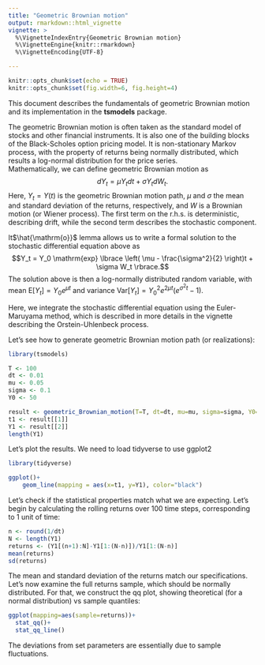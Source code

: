 ```yaml
---
title: "Geometric Brownian motion"
output: rmarkdown::html_vignette
vignette: >
  %\VignetteIndexEntry{Geometric Brownian motion}
  %\VignetteEngine{knitr::rmarkdown}
  %\VignetteEncoding{UTF-8}

---
```


```r
knitr::opts_chunk$set(echo = TRUE)
knitr::opts_chunk$set(fig.width=6, fig.height=4) 
```

This document describes the fundamentals of geometric Brownian motion and its implementation in the **tsmodels** package.

The geometric Brownian motion is often taken as the standard model of stocks and other financial instruments.
It is also one of the building blocks of the Black-Scholes option pricing model. 
It is non-stationary Markov process, with the property of returns being normally distributed, which results a log-normal distribution for the price series.  
Mathematically, we can define geometric Brownian motion as
$$dY_t = \mu Y_t dt + \sigma Y_t dW_t.$$
Here, $Y_t = Y(t)$ is the geometric Brownian motion path, $\mu$ and $\sigma$ the mean and standard deviation of the returns, respectively, and $W$ is a Brownian motion (or Wiener process). The first term on the r.h.s. is deterministic, describing drift, while the second term describes the stochastic component.

It$\hat{\mathrm{o}}$ lemma allows us to write a formal solution to the stochastic differential equation above as
$$Y_t = Y_0 \mathrm{exp} \lbrace \left( \mu - \frac{\sigma^2}{2} \right)t + \sigma W_t  \rbrace.$$
The solution above is then a log-normally distributed random variable, with mean $\mathrm{E}[Y_t]=Y_0 e^{\mu t}$ and variance $\mathrm{Var}[Y_t]=Y_0^2 e^{2\mu t} \left( e^{\sigma^2 t} - 1 \right)$.

Here, we integrate the stochastic differential equation using the Euler-Maruyama method, which is described in more details in the vignette describing the Orstein-Uhlenbeck process. 

Let's see how to generate geometric Brownian motion path (or realizations):

```r
library(tsmodels)

T <- 100
dt <- 0.01
mu <- 0.05
sigma <- 0.1
Y0 <- 50

result <- geometric_Brownian_motion(T=T, dt=dt, mu=mu, sigma=sigma, Y0=Y0)
t1 <- result[[1]]
Y1 <- result[[2]]
length(Y1)
```

Let's plot the results. We need to load tidyverse to use ggplot2

```r
library(tidyverse)
```

```r
ggplot()+
    geom_line(mapping = aes(x=t1, y=Y1), color="black")
```

Let's check if the statistical properties match what we are expecting. Let's begin by calculating the rolling returns over 100 time steps, corresponding to 1 unit of time:

```r
n <- round(1/dt)
N <- length(Y1)
returns <- (Y1[(n+1):N]-Y1[1:(N-n)])/Y1[1:(N-n)]
mean(returns)
sd(returns)
```

The mean and standard deviation of the returns match our specifications. Let's now examine the full returns sample, which should be normally distributed.  For that, we construct the qq plot, showing theoretical (for a normal distribution) vs sample quantiles:

```r
ggplot(mapping=aes(sample=returns))+
  stat_qq()+
  stat_qq_line()
```

The deviations from set parameters are essentially due to sample fluctuations.

